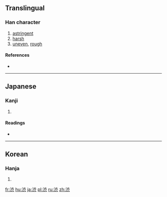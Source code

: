 {{also|澀|澁}}
==Translingual==

===Han character===
{{Han char|rn=85|rad=水|as=08|sn=11|four=|canj=EYMO}}

# [[astringent]]
# [[harsh]]
# [[uneven]], [[rough]]

====References====
* {{Han ref|kx=0633.371|dkj=17750|dj=1039.200|hdz=31647.061|uh=6E0B|ud=28171}}

----

==Japanese==

===Kanji===
{{ja-kanji|grade=c|rs=水08}}

# {{defn|lang=ja|sort=水08}}

====Readings====
* {{ja-readings|goon=[[しゅう]] (shū) {{non-joyo-reading}}|kanon=[[そう]] (sō) {{non-joyo-reading}}|kanyoon=[[じゅう]] (jū)|kun=[[しぶい]] (shibui), [[しぶ]] (shibu)}}

----

==Korean==

===Hanja===
{{ko-hanja|hangeul=삽|rv=sap|mr=sap}}

# {{defn|lang=ko|sort=口08}}

[[fr:渋]]
[[hu:渋]]
[[ja:渋]]
[[pl:渋]]
[[ru:渋]]
[[zh:渋]]